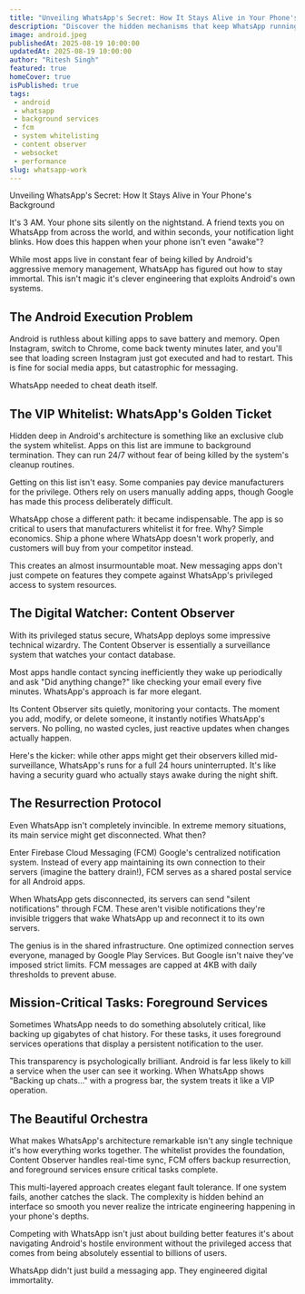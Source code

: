 ```yaml
---
title: "Unveiling WhatsApp's Secret: How It Stays Alive in Your Phone's Background"
description: "Discover the hidden mechanisms that keep WhatsApp running silently in the background powering instant messages, calls, and sync without draining your battery."
image: android.jpeg
publishedAt: 2025-08-19 10:00:00
updatedAt: 2025-08-19 10:00:00
author: "Ritesh Singh"
featured: true
homeCover: true
isPublished: true
tags:
 - android
 - whatsapp
 - background services
 - fcm
 - system whitelisting
 - content observer
 - websocket
 - performance
slug: whatsapp-work
---
```




 Unveiling WhatsApp's Secret: How It Stays Alive in Your Phone's Background

It's 3 AM. Your phone sits silently on the nightstand. A friend texts you on WhatsApp from across the world, and within seconds, your notification light blinks. How does this happen when your phone isn't even "awake"?

While most apps live in constant fear of being killed by Android's aggressive memory management, WhatsApp has figured out how to stay immortal. This isn't magic it's clever engineering that exploits Android's own systems.

## The Android Execution Problem

Android is ruthless about killing apps to save battery and memory. Open Instagram, switch to Chrome, come back twenty minutes later, and you'll see that loading screen Instagram just got executed and had to restart. This is fine for social media apps, but catastrophic for messaging.

WhatsApp needed to cheat death itself.

## The VIP Whitelist: WhatsApp's Golden Ticket

Hidden deep in Android's architecture is something like an exclusive club the system whitelist. Apps on this list are immune to background termination. They can run 24/7 without fear of being killed by the system's cleanup routines.

Getting on this list isn't easy. Some companies pay device manufacturers for the privilege. Others rely on users manually adding apps, though Google has made this process deliberately difficult.

WhatsApp chose a different path: it became indispensable. The app is so critical to users that manufacturers whitelist it for free. Why? Simple economics. Ship a phone where WhatsApp doesn't work properly, and customers will buy from your competitor instead.

This creates an almost insurmountable moat. New messaging apps don't just compete on features they compete against WhatsApp's privileged access to system resources.

## The Digital Watcher: Content Observer

With its privileged status secure, WhatsApp deploys some impressive technical wizardry. The Content Observer is essentially a surveillance system that watches your contact database.

Most apps handle contact syncing inefficiently they wake up periodically and ask "Did anything change?" like checking your email every five minutes. WhatsApp's approach is far more elegant.

Its Content Observer sits quietly, monitoring your contacts. The moment you add, modify, or delete someone, it instantly notifies WhatsApp's servers. No polling, no wasted cycles, just reactive updates when changes actually happen.

Here's the kicker: while other apps might get their observers killed mid-surveillance, WhatsApp's runs for a full 24 hours uninterrupted. It's like having a security guard who actually stays awake during the night shift.

## The Resurrection Protocol

Even WhatsApp isn't completely invincible. In extreme memory situations, its main service might get disconnected. What then?

Enter Firebase Cloud Messaging (FCM) Google's centralized notification system. Instead of every app maintaining its own connection to their servers (imagine the battery drain!), FCM serves as a shared postal service for all Android apps.

When WhatsApp gets disconnected, its servers can send "silent notifications" through FCM. These aren't visible notifications they're invisible triggers that wake WhatsApp up and reconnect it to its own servers.

The genius is in the shared infrastructure. One optimized connection serves everyone, managed by Google Play Services. But Google isn't naive they've imposed strict limits. FCM messages are capped at 4KB with daily thresholds to prevent abuse.

## Mission-Critical Tasks: Foreground Services

Sometimes WhatsApp needs to do something absolutely critical, like backing up gigabytes of chat history. For these tasks, it uses foreground services operations that display a persistent notification to the user.

This transparency is psychologically brilliant. Android is far less likely to kill a service when the user can see it working. When WhatsApp shows "Backing up chats..." with a progress bar, the system treats it like a VIP operation.

## The Beautiful Orchestra

What makes WhatsApp's architecture remarkable isn't any single technique it's how everything works together. The whitelist provides the foundation, Content Observer handles real-time sync, FCM offers backup resurrection, and foreground services ensure critical tasks complete.

This multi-layered approach creates elegant fault tolerance. If one system fails, another catches the slack. The complexity is hidden behind an interface so smooth you never realize the intricate engineering happening in your phone's depths.

Competing with WhatsApp isn't just about building better features it's about navigating Android's hostile environment without the privileged access that comes from being absolutely essential to billions of users.

WhatsApp didn't just build a messaging app. They engineered digital immortality.